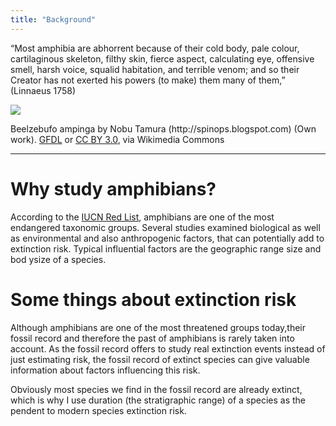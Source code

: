 ```yaml
---
title: "Background"
---
```



"Most amphibia are abhorrent because of their cold body, pale colour, cartilaginous skeleton, filthy skin, fierce aspect, calculating eye, offensive smell, harsh voice, squalid habitation, and terrible venom; and so their Creator has not exerted his powers (to make) them many of them," (Linnaeus 1758)

<div style="width:300px; height=200px">
![](Beelzebufo_BW.jpg) 
</div>

Beelzebufo ampinga by Nobu Tamura (http://spinops.blogspot.com) (Own work). [GFDL](http://www.gnu.org/copyleft/fdl.html) or [CC BY 3.0](http://creativecommons.org/licenses/by/3.0), via Wikimedia Commons


------

# Why study amphibians?
According to the [IUCN Red List](http://www.iucnredlist.org/initiatives/amphibians), amphibians are one of the most endangered taxonomic groups. Several studies examined biological as well as environmental and also anthropogenic factors, that can potentially add to extinction risk. Typical influential factors are the geographic range size and bod ysize of a species.



# Some things about extinction risk
Although amphibians are one of the most threatened groups today,their fossil record and therefore the past of amphibians is rarely taken into account. As the fossil record offers to study real extinction events instead of just estimating risk, the fossil record of extinct species can give valuable information about factors influencing this risk.

Obviously most species we find in the fossil record are already extinct, which is why I use duration (the stratigraphic range) of a species as the pendent to modern species extinction risk.


